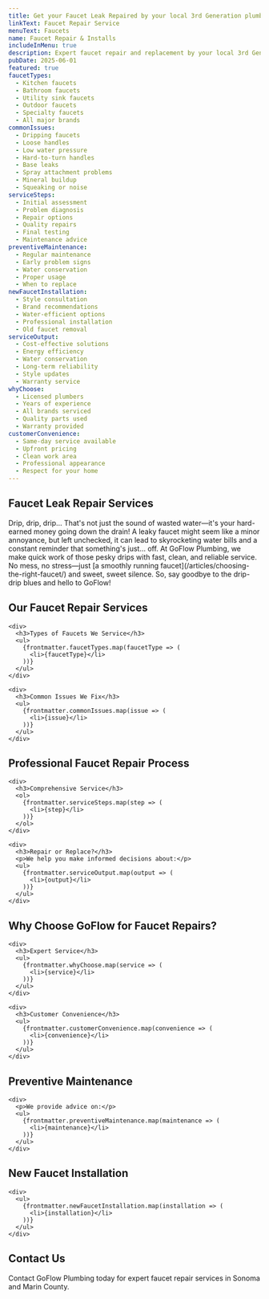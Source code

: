 ```yaml
---
title: Get your Faucet Leak Repaired by your local 3rd Generation plumbers
linkText: Faucet Repair Service
menuText: Faucets
name: Faucet Repair & Installs
includeInMenu: true
description: Expert faucet repair and replacement by your local 3rd Generation plumbers. All brands and types - kitchen, bathroom, utility. Same-day service, upfront pricing, and guaranteed results.
pubDate: 2025-06-01
featured: true
faucetTypes:
  - Kitchen faucets
  - Bathroom faucets
  - Utility sink faucets
  - Outdoor faucets
  - Specialty faucets
  - All major brands
commonIssues:
  - Dripping faucets
  - Loose handles
  - Low water pressure
  - Hard-to-turn handles
  - Base leaks
  - Spray attachment problems
  - Mineral buildup
  - Squeaking or noise
serviceSteps:
  - Initial assessment
  - Problem diagnosis
  - Repair options
  - Quality repairs
  - Final testing
  - Maintenance advice
preventiveMaintenance:
  - Regular maintenance
  - Early problem signs
  - Water conservation
  - Proper usage
  - When to replace
newFaucetInstallation:
  - Style consultation
  - Brand recommendations
  - Water-efficient options
  - Professional installation
  - Old faucet removal
serviceOutput:
  - Cost-effective solutions
  - Energy efficiency
  - Water conservation
  - Long-term reliability
  - Style updates
  - Warranty service
whyChoose:
  - Licensed plumbers
  - Years of experience
  - All brands serviced
  - Quality parts used
  - Warranty provided
customerConvenience:
  - Same-day service available
  - Upfront pricing
  - Clean work area
  - Professional appearance
  - Respect for your home
---
```


<article>
  <h1>Faucet Leak Repair Services</h1>

  <p>
    Drip, drip, drip… That's not just the sound of wasted water—it's your hard-earned money going down the drain! A leaky faucet might seem like a minor annoyance, but left unchecked, it can lead to skyrocketing water bills and a constant reminder that something's just… off. At GoFlow Plumbing, we make quick work of those pesky drips with fast, clean, and reliable service. No mess, no stress—just [a smoothly running faucet](/articles/choosing-the-right-faucet/) and sweet, sweet silence. So, say goodbye to the drip-drip blues and hello to GoFlow!
  </p>

  <section>
    <h2>Our Faucet Repair Services</h2>

    <div>
      <h3>Types of Faucets We Service</h3>
      <ul>
        {frontmatter.faucetTypes.map(faucetType => (
          <li>{faucetType}</li>
        ))}
      </ul>
    </div>

    <div>
      <h3>Common Issues We Fix</h3>
      <ul>
        {frontmatter.commonIssues.map(issue => (
          <li>{issue}</li>
        ))}
      </ul>
    </div>
  </section>

  <section>
    <h2>Professional Faucet Repair Process</h2>

    <div>
      <h3>Comprehensive Service</h3>
      <ol>
        {frontmatter.serviceSteps.map(step => (
          <li>{step}</li>
        ))}
      </ol>
    </div>

    <div>
      <h3>Repair or Replace?</h3>
      <p>We help you make informed decisions about:</p>
      <ul>
        {frontmatter.serviceOutput.map(output => (
          <li>{output}</li>
        ))}
      </ul>
    </div>
  </section>

  <section>
    <h2>Why Choose GoFlow for Faucet Repairs?</h2>

    <div>
      <h3>Expert Service</h3>
      <ul>
        {frontmatter.whyChoose.map(service => (
          <li>{service}</li>
        ))}
      </ul>
    </div>

    <div>
      <h3>Customer Convenience</h3>
      <ul>
        {frontmatter.customerConvenience.map(convenience => (
          <li>{convenience}</li>
        ))}
      </ul>
    </div>
  </section>

  <section>
    <h2>Preventive Maintenance</h2>

    <div>
      <p>We provide advice on:</p>
      <ul>
        {frontmatter.preventiveMaintenance.map(maintenance => (
          <li>{maintenance}</li>
        ))}
      </ul>
    </div>
  </section>

  <section>
    <h2>New Faucet Installation</h2>

    <div>
      <ul>
        {frontmatter.newFaucetInstallation.map(installation => (
          <li>{installation}</li>
        ))}
      </ul>
    </div>
  </section>

  <section>
    <h2>Contact Us</h2>
    <p>
      Contact GoFlow Plumbing today for expert faucet repair services in Sonoma and Marin County.
    </p>
  </section>
</article>
